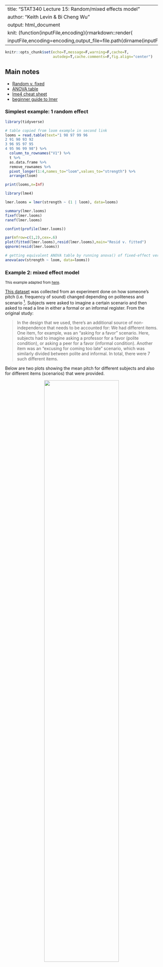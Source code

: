 
---
title: "STAT340 Lecture 15: Random/mixed effects model"
author: "Keith Levin & Bi Cheng Wu"
output: html_document
knit: (function(inputFile,encoding){rmarkdown::render(
  inputFile,encoding=encoding,output_file=file.path(dirname(inputFile),'index.html'))})
---

<style>
div.footnotes{margin-top:400px}
</style>

```r
knitr::opts_chunk$set(echo=T,message=F,warning=F,cache=T,
                      autodep=T,cache.comments=F,fig.align="center")
```

## Main notes

 - [Random v. fixed](https://www.zoology.ubc.ca/~bio501/R/lecturepdf/05.Models%20with%20random%20effects.pdf)
 - [ANOVA table](https://www.stat.purdue.edu/~minzhang/514-Spring08/lecture%20notes/lec13-RandomEffects.pdf)
 - [lme4 cheat sheet](http://eshinjolly.com/pymer4/rfx_cheatsheet.html)
 - [beginner guide to lmer](https://rstudio-pubs-static.s3.amazonaws.com/63556_e35cc7e2dfb54a5bb551f3fa4b3ec4ae.html)

### Simplest example: 1 random effect

```r
library(tidyverse)

# table copied from loom example in second link
looms = read.table(text="1 98 97 99 96
2 91 90 93 92
3 96 95 97 95
4 95 96 99 98") %>% 
  column_to_rownames("V1") %>% 
  t %>% 
  as.data.frame %>% 
  remove_rownames %>% 
  pivot_longer(1:4,names_to="loom",values_to="strength") %>% 
  arrange(loom)

print(looms,n=Inf)
```

```r
library(lme4)

lmer.looms = lmer(strength ~ (1 | loom), data=looms)

summary(lmer.looms)
fixef(lmer.looms)
ranef(lmer.looms)

confint(profile(lmer.looms))
```

```r
par(mfrow=c(1,2),cex=.6)
plot(fitted(lmer.looms),resid(lmer.looms),main="Resid v. fitted")
qqnorm(resid(lmer.looms))
```

```r
# getting equivalent ANOVA table by running anova() of fixed-effect version
anova(aov(strength ~ loom, data=looms))
```


### Example 2: mixed effect model

<small>This example adapted from [here](https://bodowinter.com/tutorial/bw_LME_tutorial2.pdf).</small>

[This dataset](https://pastebin.com/raw/SC6Likfa) was collected from an experiment done on how someone's pitch (i.e. frequency of sound) changed depending on politeness and scenario ^[https://www.researchgate.net/publication/256935591_The_phonetic_profile_of_Korean_formal_and_informal_speech_registers]. Subjects were asked to imagine a certain scenario and then asked to read a line in either a formal or an informal register. From the original study:

>  In the design that we used, there’s an additional source of non-independence that needs to be accounted for: We had different items. One item, for example, was an “asking for a favor” scenario. Here, subjects had to imagine asking a professor for a favor (polite condition), or asking a peer for a favor (informal condition). Another item was an “excusing for coming too late” scenario, which was similarly divided between polite and informal. In total, there were 7 such different items.

Below are two plots showing the mean pitch for different subjects and also for different items (scenarios) that were provided.

<center><img src="subjects.png" style="width:70%"/></center>
<center><img src="items.png" style="width:70%;margin-top:30px;margin-bottom:30px;"/></center>

In the original paper, the researcher decided to fit **politeness and sex as fixed effects** (because they represent two specific levels of interest that could bet reated as having fixed, constant values over the entire population), and to fit the **subjects and items as random effects** (because these represent a sample of non-specific levels whose specific values are NOT interesting, and which are drawn from a group of many other possible subjects/items). They arrived at a model equation like this:

> pitch ~ politeness + sex + (1 | subject) + (1 | item) + e

This is called a mixed effects model due to the presence of **both random and fixed effects**. The flexibility of these mixed effect model structures allows you to more accurately represent the experimental design and thus the variance structure of the data.

Boxplots showing the breakdown of mean pitch by politeness and sex.

<center><img src="boxplot.png" style="width:50%"/></center>

```r
politeness = read_csv("https://pastebin.com/raw/SC6Likfa")

lmer.polite = lmer(frequency~attitude+gender+(1|subject)+(1|scenario), data=politeness)
summary(lmer.polite)

ranef(lmer.polite)
fixef(lmer.polite)

confint(profile(lmer.polite))
```

Unfortunately, computing $p$-values becomes slightly more complicated, and there's different approaches. One of the easier approaches is to use a likelihood ratio test. We **fit two versions of the model, one with the term we want to test, and one without**, and then use the `anova()` function to compare the two. For `lmer()` fits, make sure to set **REML=FALSE** in the fit (two fits with REML=TRUE cannot be compared against each other).

For this example, we wish to find if politeness affects pitch, so we can compare the following models against each other:

```r
lmer.polite.reduced = lmer(frequency~gender+(1|subject)+(1|scenario), data=politeness, REML=FALSE)
lmer.polite.full    = lmer(frequency~attitude+gender+(1|subject)+(1|scenario), data=politeness, REML=FALSE)

anova(lmer.polite.reduced,lmer.polite.full)
```

This could be interpreted in the following way:

> "... politeness significantly affected pitch ($\chi^2_1=11.62$, $p=0.00065$), lowering it by about 19.7 Hz $\pm$ 5.6 (standard errors) ..."

```r
par(mfrow=c(1,2),cex=.6)
plot(fitted(lmer.polite),resid(lmer.polite),main="Resid v. fitted")
qqnorm(resid(lmer.polite))
```


##### ***Some other examples to briefly scan over***

 - [Example](https://stats.idre.ucla.edu/r/dae/mixed-effects-logistic-regression) using `glmer()` to fit a mixed effects logistic regression model to predict
 - [Nature paper](https://www.nature.com/articles/nmeth.3137.epdf) discussion flexibility of mixed effects models
 - [Example](https://lme4.r-forge.r-project.org/slides/2009-07-07-Rennes/3LongitudinalD.pdf) of using `lmer()` to analyze the famous sleep deprivation dataset, which has a longitudinal component

<br/>

***

<br/>

### Brief detour: Likelihood Ratio Test

<small>largely adapted from [source](http://www.maths.qmul.ac.uk/~bb/MS_Lectures_23and24.pdf)</small><br/><br/>

The likelihood ratio test is a **very** broad and generalizable method of testing hypotheses that is extremely versatile.

Define null hypothesis $H_{0}: \boldsymbol{\theta} \in \Theta^{\star}$ (meaning the parameter $\theta$ (which is allowed to be a vector) is in the restricted (i.e. nested) set $\Theta^{\star}$) against the alternative hypothesis $H_{1}: \boldsymbol{\theta} \in \Theta \backslash \Theta^{\star}$ (meaning $\theta$ is allowed to be in the more general set $\Theta\backslash \Theta^{\star}$).

Then, define the following likelihood ratio test statistic where $L(\boldsymbol{\theta} \mid \boldsymbol{y})$ represents the likelihood function for $\theta$.

$$
\lambda(\boldsymbol{y})=\frac{\max _{\boldsymbol{\theta} \in \Theta^{\star}} L(\boldsymbol{\theta} \mid \boldsymbol{y})}{\max _{\boldsymbol{\theta} \in \Theta} L(\boldsymbol{\theta} \mid \boldsymbol{y})}
$$

We can use this to define a test where we choose some value $a$ such that rejecting a true null hypothesis when $\lambda(\boldsymbol{Y})\leq a$ has probability $\alpha$. In other words, we choose some threshold critical value $a$ that controls the type I error rate at $\alpha$

$$
P\left(\lambda(\boldsymbol{Y}) \leq a \mid H_{0}\right)=\alpha
$$

If we let $\hat{\boldsymbol\theta}$ denote the maximum likelihood estimate of $\boldsymbol{\theta}$ and let $\widehat{\boldsymbol{\theta}}_{0}$ denote the value of $\boldsymbol\theta$ which maximizes the likelihood over all values of $\boldsymbol{\theta}$ in $\Theta^{\star}$, then we may write

$$
\lambda(\boldsymbol{y})=\frac{L(\hat{\boldsymbol{\theta}}_{0} \mid \boldsymbol{y})}{L(\hat{\boldsymbol{\theta}} \mid \boldsymbol{y})}
$$

The quantity $\widehat{\boldsymbol\theta}_{0}$ is called the restricted maximum likelihood estimate of $\boldsymbol\theta$ under $H_{0} .$

<br/>

##### ***Example 1: Normal distribution hypothesis test***

Suppose that $Y_{i} \stackrel{i.i.d}{\sim}{\mathcal{N}}\left(\mu, \sigma^{2}\right)$ and consider testing $H_{0}: \mu=\mu_{0}$ against $H_{1}: \mu \neq \mu_{0}$. Then the likelihood is

$$
L\left(\mu, \sigma^{2} \boldsymbol{y}\right)=\left(2 \pi \sigma^{2}\right)^{-\frac{n}{2}} \exp \left\{-\frac{1}{2 \sigma^{2}} \sum_{i=1}^{n}\left(y_{i}-\mu\right)^{2}\right\}
$$

The maximum likelihood estimate of $\boldsymbol{\theta}=\left(\mu, \sigma^{2}\right)^{\mathrm{T}}$ is $\widehat{\boldsymbol{\theta}}=\left(\widehat{\mu}, \widehat{\sigma^{2}}\right)^{\mathrm{T}}$, where $\widehat{\mu}=\bar{y}$ and $\widehat{\sigma}^{2}=\sum_{i=1}^{n}\left(y_{i}-\bar{y}\right)^{2} / n$.

Similarly, the restricted maximum likelihood estimate of $\boldsymbol{\theta}=\left(\mu, \sigma^{2}\right)^{\mathrm{T}}$ under $H_{0}$ is $\widehat{\boldsymbol{\theta}}_{0}=\left(\widehat{\mu}_{0}, \widehat{\sigma^{2}}_{0}\right)^{\mathrm{T}}$, where $\widehat{\mu}_{0}=\mu_{0}$ and $\widehat{\sigma}_{0}^{2}=\sum_{i=1}^{n}\left(y_{i}-\mu_{0}\right)^{2} / n .$

Thus, the generalized likelihood ratio is

$$
\begin{aligned}
\lambda(\boldsymbol{y})=\frac{L\left(\mu_{0}, \hat{\sigma}_{0}^{2} \mid \boldsymbol{y}\right)}{L\left(\hat{\mu}, \hat{\sigma}^{2} \mid \boldsymbol{y}\right)} &=\frac{\left(2 \pi \hat{\sigma}_{0}^{2}\right)^{-\frac{n}{2}} \exp \left\{-\frac{1}{2 \hat{\sigma}_{0}^{2}} \sum_{i=1}^{n}\left(y_{i}-\mu_{0}\right)^{2}\right\}}{\left(2 \pi \hat{\sigma}^{2}\right)^{-\frac{n}{2}} \exp \left\{-\frac{1}{2 \hat{\sigma}^{2}} \sum_{i=1}^{n}\left(y_{i}-\bar{y}\right)^{2}\right\}} \\
&=\left(\frac{\hat{\sigma}^{2}}{\hat{\sigma}_{0}^{2}}\right)^{\frac{n}{2}} \exp \left\{\frac{n \sum_{i=1}^{n}\left(y_{i}-\bar{y}\right)^{2}}{2 \sum_{i=1}^{n}\left(y_{i}-\bar{y}\right)^{2}}-\frac{n \sum_{i=1}^{n}\left(y_{i}-\mu_{0}\right)^{2}}{2 \sum_{i=1}^{n}\left(y_{i}-\mu_{0}\right)^{2}}\right\} \\
&=\left\{\frac{\sum_{i=1}^{n}\left(y_{i}-\bar{y}\right)^{2}}{\sum_{i=1}^{n}\left(y_{i}-\mu_{0}\right)^{2}}\right\}^{\frac{n}{2}}
\end{aligned}
$$

Then, there exists some $a$ such that we reject $H_{0}$ if

$$
\left\{\frac{\sum_{i=1}^{n}\left(y_{i}-\bar{y}\right)^{2}}{\sum_{i=1}^{n}\left(y_{i}-\mu_{0}\right)^{2}}\right\}^{\frac{n}{2}} \leq a \Rightarrow \frac{\sum_{i=1}^{n}\left(y_{i}-\bar{y}\right)^{2}}{\sum_{i=1}^{n}\left(y_{i}-\mu_{0}\right)^{2}} \leq b
$$

where $a$ and $b$ are constants chosen to give significance level $\alpha$. Now, we may write

$$
\begin{aligned}
\sum_{i=1}^{n}\left(y_{i}-\mu_{0}\right)^{2} &=\sum_{i=1}^{n}\left\{\left(y_{i}-\bar{y}\right)+\left(\bar{y}-\mu_{0}\right)\right\}^{2} \\
&=\sum_{i=1}^{n}\left(y_{i}-\bar{y}\right)^{2}+2\left(\bar{y}-\mu_{0}\right) \sum_{i=1}^{n}\left(y_{i}-\bar{y}\right)+n\left(\bar{y}-\mu_{0}\right)^{2} \\
&=\sum_{i=1}^{n}\left(y_{i}-\bar{y}\right)^{2}+n\left(\bar{y}-\mu_{0}\right)^{2}
\end{aligned}
$$

So we reject $H_{0}$ if

$$
\frac{\sum_{i=1}^{n}\left(y_{i}-\bar{y}\right)^{2}}{\sum_{i=1}^{n}\left(y_{i}-\bar{y}\right)^{2}+n\left(\bar{y}-\mu_{0}\right)^{2}} \leq b
$$

Thus, rearranging, we reject $H_{0}$ if

$$
1+\frac{n\left(\bar{y}-\mu_{0}\right)^{2}}{\sum_{i=1}^{n}\left(y_{i}-\bar{y}\right)^{2}} \geq c \Rightarrow \frac{n\left(\bar{y}-\mu_{0}\right)^{2}}{\frac{1}{n-1} \sum_{i=1}^{n}\left(y_{i}-\bar{y}\right)^{2}} \geq d,
$$

where $c$ and $d$ are constants chosen to give significance level $\alpha$, that is we can write

$$
\alpha=P\left(\lambda(\boldsymbol{Y}) \leq a \mid H_{0}\right)=P\left(\frac{n\left(\bar{Y}-\mu_{0}\right)^{2}}{S^{2}} \geq d \mid H_{0}\right)
$$

where $S^{2}=\frac{1}{n-1} \sum_{i=1}^{n}\left(Y_{i}-\bar{Y}\right)^{2}$.

To get $d$ we need to work out the distribution of $\frac{n\left(\bar{Y}-\mu_{0}\right)^{2}}{S^{2}}$ under the null hypothesis. For $Y_{i} \sim \mathcal{N}\left(\mu, \sigma^{2}\right)$ we have

$$
\bar{Y} \sim N\left(\mu, \frac{\sigma^{2}}{n}\right)
$$

and so, under $H_{0}$,

$$
\bar{Y} \sim \mathcal{N}\left(\mu_{0}, \frac{\sigma^{2}}{n}\right) \quad \text {and}\quad \frac{\sqrt{n}\left(\bar{Y}-\mu_{0}\right)}{\sqrt{\sigma^{2}}} \sim \mathcal{N}(0,1) .
$$

By Cochran's theorem, we have

$$
\frac{n\left(\bar{Y}-\mu_{0}\right)^{2}}{\sigma^{2}} \sim \chi_{1}^{2} \quad\text{and}\quad \frac{(n-1) S^{2}}{\sigma^{2}} \sim \chi_{n-1}^{2}
$$

Now we may use the fact that if $U$ and $V$ are independent rvs such that $U \sim \chi_{\nu_{1}}^{2}$ and $V \sim \chi_{\nu_{2}}^{2}$, then $\frac{U / \nu_{1}}{V / \nu_{2}} \sim \mathcal{F}_{\nu_{1}, \nu_{2}}$.
Here, $U=\frac{n\left(\bar{Y}-\mu_{0}\right)^{2}}{\sigma^{2}}$ and $V=\frac{(n-1) S^{2}}{\sigma^{2}}$. Hence, if $H_{0}$ is true, we have

$$
F=\frac{U / 1}{V /(n-1)}=\frac{n\left(\bar{Y}-\mu_{0}\right)^{2}}{S^{2}} \sim \mathcal{F}_{1, n-1} .
$$

Therefore, we reject $H_{0}$ at a significance level $\alpha$ if

$$
\frac{n\left(\bar{y}-\mu_{0}\right)^{2}}{s^{2}} \geq F_{1, n-1, \alpha}
$$

where $F_{1, n-1, \alpha}$ is such that $P\left(F \geq F_{1, n-1, \alpha}\right)=\alpha$.
Using the fact that an $F$ distribution with $1$ and $n-1$ degrees of freedom is equivalent to the square of a $t$-statistic with $n-1$ degrees of freedom, we reject $H_{0}$ if

$$
\sqrt{\frac{n\left(\bar{y}-\mu_{0}\right)^{2}}{s^{2}}} \geq t_{n-1, \frac{\alpha}{2}},
$$

that is, if

$$
\left|\frac{\bar{y}-\mu_{0}}{\sqrt{s^{2} / n}}\right| \geq t_{n-1, \frac{\alpha}{2}}
$$

Of course, this is the usual two-sided $t$-test

> It can be shown that ***all the standard tests in situations with normal distributions are generalized likelihood ratio tests***.

<br/>

### Wilk's theorem

[Samuel S. Wilks](https://en.wikipedia.org/wiki/Samuel_S._Wilks) derived (in a 3 page paper) a much more generalized form of this, now known as Wilk's theorem

> Assume that the joint distribution of $Y_{1}, \ldots, Y_{n}$ depends on $p$ unknown parameters and that, under $H_{0}$, the joint distribution depends on $p_{0}$ unknown parameters. Let $\nu=p-p_{0}$. Then, under some regularity conditions, when the null hypothesis is true, the distribution of the statistic $-2 \log \{\lambda(\boldsymbol{Y})\}$ converges to a $\chi_{\nu}^{2}$ distribution as the sample size $n \rightarrow \infty$, i.e., when $H_{0}$ is true and $n$ is large,
> $$-2 \log \{\lambda(\boldsymbol{Y})\} \underset{\text { approx. }}{\sim} \chi_{\nu}^{2}$$
> Thus, for large $n$, the critical region for a test with approximate significance level $\alpha$ is
> $$\mathcal{R}=\left\{\boldsymbol{y}:-2 \log \{\lambda(\boldsymbol{y})\} \geq \chi_{\nu, \alpha}^{2}\right\}$$

In other words, the likelihood ratio test of 2 competing hypotheses is approximately distributed according to a chi-square distribution with $\nu$ degrees of freedom, where $\nu$ is the difference in number of parameters between the two models.

This is why the likelihood ratio test we performed on the politeness term followed a chi-square distribution with 1 degree of freedom: the politeness term adds 1 parameter to be estimated to the model.

##### ***Example 2: Poisson variable***

Suppose that $Y_{i} \sim \operatorname{Poisson}(\lambda)$ and consider testing $H_{0}: \lambda=\lambda_{0}$ against $H_{1}: \lambda \neq \lambda_{0}$. Now, the likelihood is

$$
L(\lambda \mid \boldsymbol{y})=\frac{\lambda^{\sum_{i=1}^{n} y_{i}} e^{-n \lambda}}{\prod_{i=1}^{n} y_{i} !}
$$

The maximum likelihood estimate of $\lambda$ is $\hat{\lambda}=\bar{y}$ and the restricted maximum likelihood estimate of $\lambda$ under $H_{0}$ is $\hat{\lambda}_{0}=\lambda_{0}$. Thus, the generalized likelihood ratio is

$$
\begin{aligned}
\lambda(\boldsymbol{y})=\frac{L\left(\lambda_{0} \mid \boldsymbol{y}\right)}{L(\hat{\lambda} \mid \boldsymbol{y})} &=\frac{\lambda_{0}^{\sum_{i=1}^{n} y_{i}} e^{-n \lambda_{0}}}{\prod_{i=1}^{n} y_{i} !} \frac{\prod_{i=1}^{n} y_{i} !}{\bar{y}^{\sum_{i=1}^{n} y_{i}} e^{-n \bar{y}}} \\
&=\left(\frac{\lambda_{0}}{\bar{y}}\right)^{\sum_{i=1}^{n} y_{i}} e^{n\left(\bar{y}-\lambda_{0}\right)}
\end{aligned}
$$

It follows that

$$
\begin{aligned}
-2 \log \{\lambda(\boldsymbol{y})\} &=-2\left\{n \bar{y} \log \left(\frac{\lambda_{0}}{\bar{y}}\right)+n\left(\bar{y}-\lambda_{0}\right)\right\} \\
&=2 n\left\{\bar{y} \log \left(\frac{\bar{y}}{\lambda_{0}}\right)+\lambda_{0}-\bar{y}\right\}
\end{aligned}
$$

Here, $p=1$ and $p_{0}=0$, and so $\nu=1$. Therefore, by Wilks' theorem, when $H_{0}$ is true and $n$ is large,

$$
2 n\left\{\bar{Y} \log \left(\frac{\bar{Y}}{\lambda_{0}}\right)+\lambda_{0}-\bar{Y}\right\} \sim \chi_{1}^{2} .
$$

Hence, for a test with approximate significance level $\alpha$, we reject $H_{0}$ if and only if

$$
2 n\left\{\bar{y} \log \left(\frac{\bar{y}}{\lambda_{0}}\right)+\lambda_{0}-\bar{y}\right\} \geq \chi_{1, \alpha}^{2} .
$$



